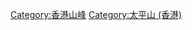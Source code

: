 {{commonscat|Mount Gough}}
{{catmore}}
[[Category:香港山峰|Category:香港山峰]]
[[Category:太平山_(香港)|Category:太平山 (香港)]]